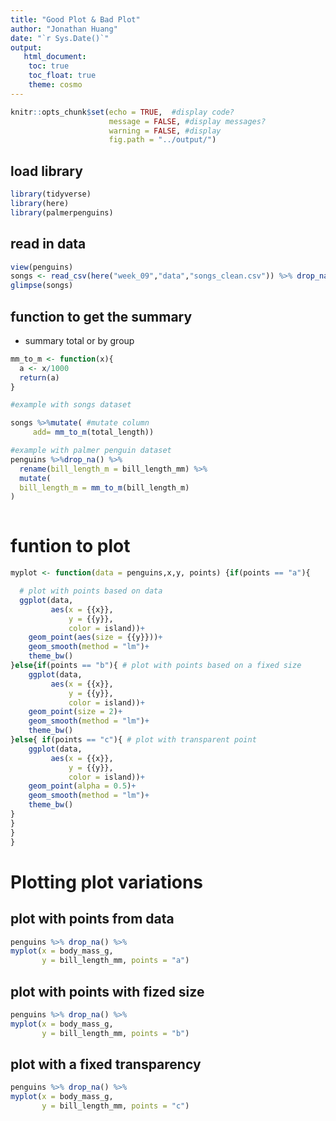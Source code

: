 ```yaml
---
title: "Good Plot & Bad Plot"
author: "Jonathan Huang"
date: "`r Sys.Date()`"
output:  
   html_document:
    toc: true 
    toc_float: true
    theme: cosmo
---
```


```r
knitr::opts_chunk$set(echo = TRUE,  #display code?
                      message = FALSE, #display messages?
                      warning = FALSE, #display 
                      fig.path = "../output/")
```

## load library
```r
library(tidyverse)
library(here)
library(palmerpenguins)

```

## read in data
```r
view(penguins)
songs <- read_csv(here("week_09","data","songs_clean.csv")) %>% drop_na()
glimpse(songs)
```

## function to get the summary
 - summary total or by group
```r

mm_to_m <- function(x){
  a <- x/1000
  return(a)
}

#example with songs dataset

songs %>%mutate( #mutate column
     add= mm_to_m(total_length))

#example with palmer penguin dataset
penguins %>%drop_na() %>% 
  rename(bill_length_m = bill_length_mm) %>% 
  mutate(
  bill_length_m = mm_to_m(bill_length_m) 
) 
  
```


# funtion to plot
```r
myplot <- function(data = penguins,x,y, points) {if(points == "a"){

  # plot with points based on data
  ggplot(data,
         aes(x = {{x}},
             y = {{y}},
             color = island))+
    geom_point(aes(size = {{y}}))+
    geom_smooth(method = "lm")+
    theme_bw()
}else{if(points == "b"){ # plot with points based on a fixed size
    ggplot(data,
         aes(x = {{x}},
             y = {{y}},
             color = island))+
    geom_point(size = 2)+
    geom_smooth(method = "lm")+
    theme_bw()
}else{ if(points == "c"){ # plot with transparent point
    ggplot(data,
         aes(x = {{x}},
             y = {{y}},
             color = island))+
    geom_point(alpha = 0.5)+
    geom_smooth(method = "lm")+
    theme_bw()
}
}
}
}
```

# Plotting plot variations
## plot with points from data
```r
penguins %>% drop_na() %>% 
myplot(x = body_mass_g,
       y = bill_length_mm, points = "a")
```

## plot with points with fized size
```r
penguins %>% drop_na() %>% 
myplot(x = body_mass_g,
       y = bill_length_mm, points = "b")
```
## plot with a fixed transparency
```r
penguins %>% drop_na() %>% 
myplot(x = body_mass_g,
       y = bill_length_mm, points = "c")
```

